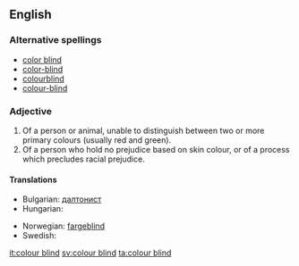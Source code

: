 ==English==

===Alternative spellings===
* [[color blind]]
* [[color-blind]]
* [[colourblind]]
* [[colour-blind]]

===Adjective===
{{en-adj|pos=[[colour]] [[blind]]}}

# Of a person or animal, unable to distinguish between two or more primary colours (usually red and green).
# Of a person who hold no prejudice based on skin colour, or of a process which precludes racial prejudice.

====Translations====
{{trans-top}}
* Bulgarian: [[далтонист]]
* Hungarian: {{t-|hu|színvak}}
{{trans-mid}}
* Norwegian: [[fargeblind]]
* Swedish: {{t+|sv|färgblind}}
{{trans-bottom}}

[[it:colour blind]]
[[sv:colour blind]]
[[ta:colour blind]]